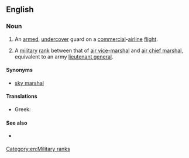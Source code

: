 {{also|Air Marshal}}
==English==
{{wikipedia}}

===Noun===
{{en-noun|head=[[air]] [[marshal]]}}

# {{context|US|law enforcement|lang=en}} An [[armed]], [[undercover]] guard on a [[commercial]]-[[airline]] [[flight]].
# {{context|British|Commonwealth|military|lang=en}} A [[military]] [[rank]] between that of [[air vice-marshal]] and [[air chief marshal]], equivalent to an army [[lieutenant general]].

====Synonyms====
* {{sense|law enforcement}} [[sky marshal]]

====Translations====
{{trans-top|military rank}}
* Greek: {{t+|el|αντιπτέραρχος|sc=Grek}}
{{trans-mid}}
{{trans-bottom}}

====See also====
* {{sense|law enforcement}} {{pedia|Federal Air Marshal Service}}

[[Category:en:Military ranks]]